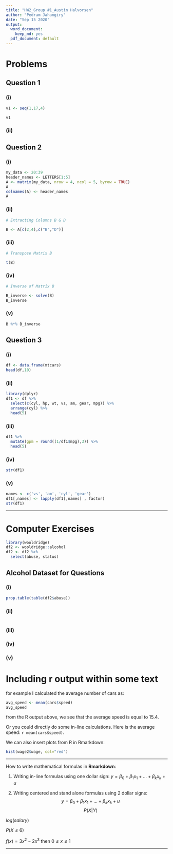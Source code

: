 ```yaml
---
title: "HW2_Group #1_Austin Halvorsen"
author: "Pedram Jahangiry"
date: "Sep 15 2020"
output:
  word_document: 
    keep_md: yes
  pdf_document: default
---
```




\newpage

# Problems

## Question 1

### (i) 

```r
v1 <- seq(1,17,4)

v1
```

### (ii)

## Question 2

### (i)

```r
my_data <- 20:39
header_names <- LETTERS[1:5]
A <- matrix(my_data, nrow = 4, ncol = 5, byrow = TRUE) 
A
colnames(A) <- header_names
A
```

### (ii)

```r
# Extracting Columns B & D

B <- A[c(2,4),c("B","D")]
```

### (iii)

```r
# Transpose Matrix B

t(B)
```

### (iv)

```r
# Inverse of Matrix B

B_inverse <- solve(B)
B_inverse
```

### (v)

```r
B %*% B_inverse
```

## Question 3

### (i)

```r
df <- data.frame(mtcars)
head(df,10)
```

### (ii)

```r
library(dplyr)
df1 <- df %>% 
  select(c(cyl, hp, wt, vs, am, gear, mpg)) %>% 
  arrange(cyl) %>% 
  head(5)
```

### (iii)

```r
df1 %>% 
  mutate(gpm = round((1/df1$mpg),3)) %>% 
  head(5)
```

### (iv)

```r
str(df1)
```

### (v)

```r
names <- c('vs', 'am', 'cyl', 'gear')
df1[,names] <- lapply(df1[,names] , factor)
str(df1)
```

---------



# Computer Exercises

```r
library(wooldridge)
df2 <- wooldridge::alcohol
df2 <- df2 %>% 
  select(abuse, status) 
```

## Alcohol Dataset for Questions

### (i) 
```r
prop.table(table(df2$abuse))
```


### (ii)
```r

```


### (iii)

### (iv)

### (v)
 







# Including r output within some text 

for example I calculated the average number of cars as: 
```r
avg_speed <- mean(cars$speed)
avg_speed
```

from the R output above, we see that the average speed is equal to 15.4. 

Or you could directly do some in-line calculations. 
Here is the average speed: `r mean(cars$speed)`. 

We can also insert plots from R in Rmarkdown: 


```r
hist(wage2$wage, col="red")
```



-------------


How to write mathematical formulas in **Rmarkdown**: 

1. Writing in-line formulas using one dollar sign: $y=\beta_0 + \beta_1 x_1 + ... + \beta_k x_k + u$


2. Writing centered and stand alone formulas using 2 dollar signs: 
$$y=\beta_0 + \beta_1 x_1 + ... + \beta_k x_k + u$$
$$P(X|Y)$$

$log(salary)$

$P(X \le 6)$

$f(x)=3x^2 -2x^3$  then $0 \le x \le 1$

---------------




